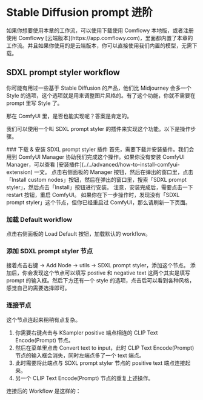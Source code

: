 
# Stable Diffusion prompt 进阶

<Callout type="warning" emoji="⚠️">
  如果你想要使用本章的工作流，可以使用下载使用 Comflowy 本地版，或者注册使用 Comflowy [云端版本](https://app.comflowy.com)，里面都内置了本章的工作流。并且如果你使用的是云端版本，你可以直接使用我们内置的模型，无需下载。
</Callout>

## SDXL prompt styler workflow
你可能有用过一些基于 Stable Diffusion 的产品，他们比 Midjourney 会多一个 Style 的选项，这个选项就是用来调整图片风格的。有了这个功能，你就不需要在 prompt 里写 Style 了。

那在 ComfyUI 里，是否也能实现呢？答案是肯定的。

我们可以使用一个叫 SDXL prompt styler 的插件来实现这个功能。以下是操作步骤。

<Steps>
  ### 下载 & 安装 SDXL prompt styler 插件
  首先，需要下载并安装插件。我们会用到 ComfyUI Manager 协助我们完成这个操作。如果你没有安装 ComfyUI Manager，可以查看 [安装插件](../../advanced/how-to-install-comfyui-extension) 一文。
  点击右侧面板的 Manager 按钮，然后在弹出的窗口里，点击「Install custom nodes」按钮，然后在弹出的窗口里，搜索「SDXL prompt styler」，然后点击「Install」按钮进行安装。
  <Callout type="info">
    注意，安装完成后，需要点击一下 restart 按钮，重启 ComfyUI。
    如果你在下一步操作时，发现没有「SDXL prompt styler」这个节点，但你已经重启过 ComfyUI，那么请刷新一下页面。
  </Callout>
  
  ### 加载 Default workflow
  点击右侧面板的 Load Default 按钮，加载默认的 workflow。

  ### 添加 SDXL prompt styler 节点
  接着点击右键 -> Add Node -> utils -> SDXL prompt styler，添加这个节点。
  添加后，你会发现这个节点可以填写 postive 和 negative text 这两个其实是填写 prompt 的输入框。然后下方还有一个 style 的选项，点击后可以看到各种风格，感觉自己的需要选择即可。

  ### 连接节点
  这个节点连起来稍稍有点复杂。
  1. 你需要右键点击与 KSampler positive 端点相连的 CLIP Text Encode(Prompt) 节点。
  2. 然后在菜单里点击 Convert text to input，此时 CLIP Text Encode(Prompt) 节点的输入框会消失，同时左端点多了一个 text 端点。
  3. 此时需要将此端点与 SDXL prompt styler 节点的 positive text 端点连接起来。
  4. 另一个 CLIP Text Encode(Prompt) 节点的重复上述操作。
  
  连接后的 Workflow 是这样的：
  <br/>
  <PhotoProvider>
    <PhotoView src="/stable-diffusion-prompt/002.png">
      <img src="/stable-diffusion-prompt/002.png" alt="" className='rounded-lg'/>
    </PhotoView>
  </PhotoProvider>
</Steps>

<Subscribe />

